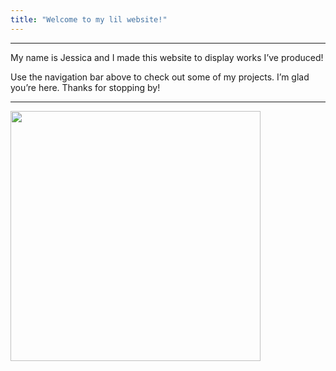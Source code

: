 ```yaml
---
title: "Welcome to my lil website!"
---
```


------------------------------------------------------------------------

My name is Jessica and I made this website to display works I've produced!

Use the navigation bar above to check out some of my projects. I'm glad you're here. Thanks for stopping by!

------------------------------------------------------------------------

![](images/Screenshot%202024-06-07%20at%202.56.36%E2%80%AFPM.png){width="400"}
